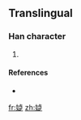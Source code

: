 ==Translingual==

===Han character===
{{Han char|rn=38|rad=女|as=09|sn=12|four=|canj=女卜尸人 (VYSO), X女卜尸人 (XVYSO)}}

# {{defn|Han|sort=女09}}

====References====
* {{Han ref|kx=0267.361|hdz=21064.181|uh=5AAB|ud=23211}}

[[fr:媫]]
[[zh:媫]]